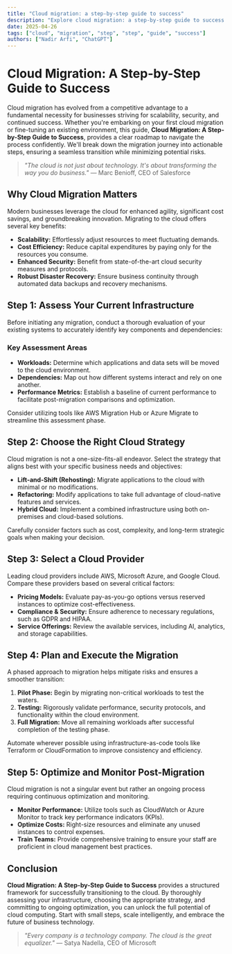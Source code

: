 ```yaml
---
title: "Cloud migration: a step-by-step guide to success"
description: "Explore cloud migration: a step-by-step guide to success in this detailed guide, offering insights, strategies, and practical tips to enhance your understanding and application of the topic."
date: 2025-04-26
tags: ["cloud", "migration", "step", "step", "guide", "success"]
authors: ["Nadir Arfi", "ChatGPT"]
---
```


# Cloud Migration: A Step-by-Step Guide to Success

Cloud migration has evolved from a competitive advantage to a fundamental necessity for businesses striving for scalability, security, and continued success. Whether you're embarking on your first cloud migration or fine-tuning an existing environment, this guide, **Cloud Migration: A Step-by-Step Guide to Success**, provides a clear roadmap to navigate the process confidently. We'll break down the migration journey into actionable steps, ensuring a seamless transition while minimizing potential risks.

> _"The cloud is not just about technology. It's about transforming the way you do business."_ — Marc Benioff, CEO of Salesforce

## Why Cloud Migration Matters

Modern businesses leverage the cloud for enhanced agility, significant cost savings, and groundbreaking innovation. Migrating to the cloud offers several key benefits:

- **Scalability:** Effortlessly adjust resources to meet fluctuating demands.
- **Cost Efficiency:** Reduce capital expenditures by paying only for the resources you consume.
- **Enhanced Security:** Benefit from state-of-the-art cloud security measures and protocols.
- **Robust Disaster Recovery:** Ensure business continuity through automated data backups and recovery mechanisms.

## Step 1: Assess Your Current Infrastructure

Before initiating any migration, conduct a thorough evaluation of your existing systems to accurately identify key components and dependencies:

### Key Assessment Areas

- **Workloads:** Determine which applications and data sets will be moved to the cloud environment.
- **Dependencies:** Map out how different systems interact and rely on one another.
- **Performance Metrics:** Establish a baseline of current performance to facilitate post-migration comparisons and optimization.

Consider utilizing tools like AWS Migration Hub or Azure Migrate to streamline this assessment phase.

## Step 2: Choose the Right Cloud Strategy

Cloud migration is not a one-size-fits-all endeavor. Select the strategy that aligns best with your specific business needs and objectives:

- **Lift-and-Shift (Rehosting):** Migrate applications to the cloud with minimal or no modifications.
- **Refactoring:** Modify applications to take full advantage of cloud-native features and services.
- **Hybrid Cloud:** Implement a combined infrastructure using both on-premises and cloud-based solutions.

Carefully consider factors such as cost, complexity, and long-term strategic goals when making your decision.

## Step 3: Select a Cloud Provider

Leading cloud providers include AWS, Microsoft Azure, and Google Cloud. Compare these providers based on several critical factors:

- **Pricing Models:** Evaluate pay-as-you-go options versus reserved instances to optimize cost-effectiveness.
- **Compliance & Security:** Ensure adherence to necessary regulations, such as GDPR and HIPAA.
- **Service Offerings:** Review the available services, including AI, analytics, and storage capabilities.

## Step 4: Plan and Execute the Migration

A phased approach to migration helps mitigate risks and ensures a smoother transition:

1.  **Pilot Phase:** Begin by migrating non-critical workloads to test the waters.
2.  **Testing:** Rigorously validate performance, security protocols, and functionality within the cloud environment.
3.  **Full Migration:** Move all remaining workloads after successful completion of the testing phase.

Automate wherever possible using infrastructure-as-code tools like Terraform or CloudFormation to improve consistency and efficiency.

## Step 5: Optimize and Monitor Post-Migration

Cloud migration is not a singular event but rather an ongoing process requiring continuous optimization and monitoring.

- **Monitor Performance:** Utilize tools such as CloudWatch or Azure Monitor to track key performance indicators (KPIs).
- **Optimize Costs:** Right-size resources and eliminate any unused instances to control expenses.
- **Train Teams:** Provide comprehensive training to ensure your staff are proficient in cloud management best practices.

## Conclusion

**Cloud Migration: A Step-by-Step Guide to Success** provides a structured framework for successfully transitioning to the cloud. By thoroughly assessing your infrastructure, choosing the appropriate strategy, and committing to ongoing optimization, you can unlock the full potential of cloud computing. Start with small steps, scale intelligently, and embrace the future of business technology.

> _"Every company is a technology company. The cloud is the great equalizer."_ — Satya Nadella, CEO of Microsoft
